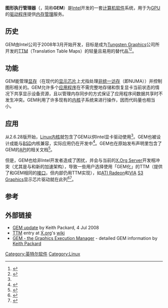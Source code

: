 {{noteTA|G1=IT}}
'''图形执行管理器'''（{{lang-en|Graphics Execution Manager}}，简称'''GEM'''）是[[Intel|Intel]]开发的一套[[计算机软件|计算机软件]]系统，用于为[[GPU|GPU]]的[[驱动程序|驱动程序]]提供[[内存管理|内存管理]]服务。

==历史==

GEM由Intel公司于2008年3月开始开发，目标是成为[[Tungsten_Graphics|Tungsten Graphics]]公司所开发的[[TTM|TTM]]（Translation Table Maps）的轻量且易用的替代品<ref>{{cite web
 |title=Intel's Graphics Execution Manager
 |url=http://www.phoronix.com/scan.php?page=news_item&px=NjQ3Ng
 |date=May 14, 2008
 |publisher=[[Phoronix|Phoronix]]
 |author={{Tsl|en|Michael Larabel}}
 |accessdate=2011-10-20
 |archive-date=2011-09-29
 |archive-url=https://web.archive.org/web/20110929162306/http://www.phoronix.com/scan.php?page=news_item&px=NjQ3Ng
 |dead-url=no
 }}</ref><ref name="Ph061208">{{cite web
 |title=Intel's GEM Merging To Master
 |url=http://www.phoronix.com/scan.php?page=news_item&px=NjUyMQ
 |date=June 12, 2008
 |publisher=Phoronix
 |author=Michael Larabel
 |accessdate=2011-10-20
 |archive-date=2011-09-29
 |archive-url=https://web.archive.org/web/20110929162527/http://www.phoronix.com/scan.php?page=news_item&px=NjUyMQ
 |dead-url=no
 }}</ref>。

==功能==

GEM能管理[[显存|显存]]（在现代的[[显示芯片|显示芯片]]上尤指处理[[NUMA|非统一访存]]（即NUMA））并控制图形相关的{{Tsl|en|Execution_(computing)#Context_of_execution|执行上下文}}。GEM允许多个[[应用程序|应用程序]]在不需完整地存储和恢复显卡当前状态的情况下共享显示设备资源，且以管理内存同步的方式保证了应用程序间数据共享时不发生冲突。GEM利用了许多现有的[[内核|内核]]子系统来进行操作，因而代码量也相当小。

==应用==

从2.6.28版开始，[[Linux内核|Linux内核]]就包含了GEM以供Intel显卡驱动使用<ref name="Ph061208" />。GEM也被设计成能与[[BSD|BSD]]内核兼容，实际应用仍在开发中<ref>{{cite web
 |title=GEM/KMS On FreeBSD Is Working, But Not Ready
 |url=http://www.phoronix.com/scan.php?page=news_item&px=OTYzMA
 |date=July 4, 2011
 |author=Michael Larabel
 |publisher=Phoronix
 |accessdate=2011-10-21
 |archive-date=2011-10-05
 |archive-url=https://web.archive.org/web/20111005195413/http://www.phoronix.com/scan.php?page=news_item&px=OTYzMA
 |dead-url=no
 }}</ref>。GEM也在原始发布声明里包含了GEM的[[API|API]]的相关文档<ref>{{cite web
 |title=GEM - the Graphics Execution Manager
 |url=http://lwn.net/Articles/283798/
 |date=May 27, 2008
 |publisher=[[LWN.net|LWN.net]]
 |author={{Tsl|en|Keith Packard}}
 |accessdate=2011-10-20
 |archive-date=2011-10-10
 |archive-url=https://web.archive.org/web/20111010203954/http://lwn.net/Articles/283798/
 |dead-url=no
 }}</ref>。

但是，GEM也给非Intel开发者造成了困扰，并会与当前的[[X.Org_Server|X.Org Server]]开发相冲突（尤其是与{{Tsl|en|Direct_Rendering_Infrastructure|DRI|DRI2}}和新的{{Tsl|en|EXA}}加速架构），导致一些用户选择使用「GEM化」的TTM（提供了和GEM相同的[[接口|接口]]，但内部仍用TTM实现），如[[Radeon|ATI Radeon]]和[[VIA|VIA]] [[S3_Graphics|S3 Graphics]]显示芯片驱动就在此列<ref>{{cite web
 |title=A GEM-ified TTM Manager For Radeon
 |url=http://www.phoronix.com/scan.php?page=news_item&px=NjY3Ng
 |date=August 26, 2008
 |author=Michael Larabel
 |publisher=Phoronix
 |accessdate=2011-10-20
 |archive-date=2011-11-06
 |archive-url=https://web.archive.org/web/20111106085513/http://www.phoronix.com/scan.php?page=news_item&px=NjY3Ng
 |dead-url=no
 }}</ref><ref>{{cite web
 |title=TTM Memory Manager Gets Ready For Release
 |url=http://www.phoronix.com/scan.php?page=news_item&px=NzMxOA
 |date=June 10, 2009
 |author=Michael Larabel
 |publisher=Phoronix
 |accessdate=2011-10-20
 |archive-date=2011-11-21
 |archive-url=https://web.archive.org/web/20111121205134/http://www.phoronix.com/scan.php?page=news_item&px=NzMxOA
 |dead-url=no
 }}</ref>。

==参考==

<references />

==外部链接==

* [http://keithp.com/blogs/gem_update/ GEM update]{{Wayback|url=http://keithp.com/blogs/gem_update/ |date=20110926234543 }} by Keith Packard, 4 Jul 2008
* [https://web.archive.org/web/20110927053637/http://www.x.org/wiki/ttm TTM] entry at [[X.Org_Server|X.org]]'s [[wiki|wiki]]
* [http://lwn.net/Articles/283798/ GEM - the Graphics Execution Manager]{{Wayback|url=http://lwn.net/Articles/283798/ |date=20111010203954 }} - detailed GEM information by [[Keith_Packard|Keith Packard]]

[[Category:英特尔软件|Category:英特尔软件]]
[[Category:Linux|Category:Linux]]